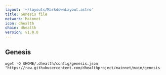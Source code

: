 ```yaml
---
layout: '~/layouts/MarkdownLayout.astro'
title: Genesis file
network: Mainnet
icon: dhealth
chain: dhealth
version: v1.0.0
---
```

## Genesis 

```
wget -O $HOME/.dhealth/config/genesis.json "https://raw.githubusercontent.com/dhealthproject/mainnet/main/genesis.json"
```

